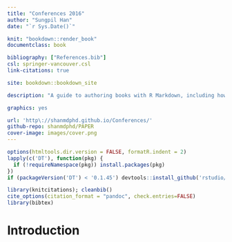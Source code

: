 ```yaml
---
title: "Conferences 2016"
author: "Sungpil Han"
date: "`r Sys.Date()`"

knit: "bookdown::render_book"
documentclass: book

bibliography: ["References.bib"]
csl: springer-vancouver.csl
link-citations: true

site: bookdown::bookdown_site

description: "A guide to authoring books with R Markdown, including how to generate figures and tables, and insert cross-references, citations, HTML widgets, and Shiny apps in R Markdown. The book can be exported to HTML, PDF, and e-books (e.g. EPUB). The book style is customizable. You can easily write and preview the book in RStudio IDE or other editors, and host the book wherever you want (e.g. bookdown.org)."

graphics: yes

url: 'http\://shanmdphd.github.io/Conferences/'
github-repo: shanmdphd/PAPER
cover-image: images/cover.png
---
```


```r
options(htmltools.dir.version = FALSE, formatR.indent = 2)
lapply(c('DT'), function(pkg) {
  if (!requireNamespace(pkg)) install.packages(pkg)
})
if (packageVersion('DT') < '0.1.45') devtools::install_github('rstudio/DT')

library(knitcitations); cleanbib()
cite_options(citation_format = "pandoc", check.entries=FALSE)
library(bibtex)

```

# Introduction